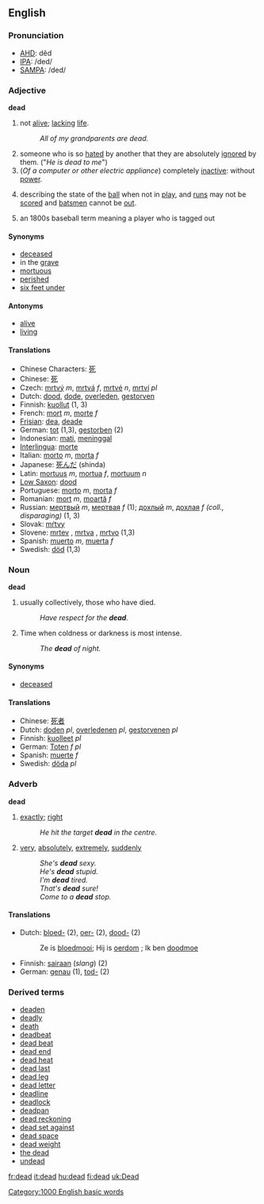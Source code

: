 ==English==

{{rank|boy|c.|strong|398|dead|bring|returned|seems}}

===Pronunciation===
*[[w:AHD|AHD]]: dĕd
*[[w:IPA|IPA]]: /ded/
*[[w:SAMPA|SAMPA]]: /ded/

===Adjective===
'''dead'''

#not [[alive]]; [[lack]]ing [[life]].
#:''All of my grandparents are dead.''
#someone who is so [[hate]]d by another that they are absolutely [[ignore]]d by them.  ("''He is dead to me''")
#(''Of a computer or other electric appliance'') completely [[inactive]]: without [[power]].
#{{cricket}} describing the state of the [[ball]] when not in [[play]], and [[run]]s may not be [[score]]d and [[batsman|batsmen]] cannot be [[out]].
# {{baseball}} {{slang}} an 1800s baseball term meaning a player who is tagged out

====Synonyms====
*[[deceased]]
*in the [[grave]]
*[[mortuous]]
*[[perished]]
*[[six feet under]]

====Antonyms====
*[[alive]]
*[[living]]

====Translations====
*Chinese Characters: [[死]]
*Chinese: [[死]]
*Czech: [[mrtvý]] ''m'', [[mrtvá]] ''f'', [[mrtvé]] ''n'', [[mrtví]] ''pl''
*Dutch: [[dood]], [[dode]], [[overleden]], [[gestorven]]
*Finnish: [[kuollut]] (1, 3)
*French: [[mort]] ''m'', [[morte]] ''f''
*[[Frisian]]: [[dea]], [[deade]]
*German: [[tot]] (1,3), [[gestorben]] (2)
*Indonesian: [[mati]], [[tinggal|meninggal]]
*[[Interlingua]]: [[morte]]
*Italian: [[morto]] ''m'', [[morta]] ''f''
*Japanese: [[死んだ]] (shinda)
*Latin: [[mortuus]] ''m'', [[mortua]] ''f'', [[mortuum]] ''n''
*[[Low Saxon]]: [[dood]]
*Portuguese: [[morto]] ''m'', [[morta]] ''f''
*Romanian: [[mort]] ''m'', [[moartă]] ''f''
*Russian: [[мертвый]] ''m'', [[мертвая]] ''f'' (1); [[дохлый]] ''m'', [[дохлая]] ''f'' ''(coll., disparaging)'' (1, 3)
*Slovak: [[mŕtvy]]
*Slovene: [[mrtev]] {{m}}, [[mrtva]] {{f}}, [[mrtvo]] {{n}} (1,3)
*Spanish: [[muerto]] ''m'', [[muerta]] ''f''
*Swedish: [[död]] (1,3)

===Noun===
'''dead'''

#usually collectively, those who have died.
#: ''Have respect for the '''dead'''.''
# Time when coldness or darkness is most intense.
#: ''The '''dead''' of night.''

====Synonyms====
*[[deceased]]

====Translations====
*Chinese: [[死者]]
*Dutch: [[doden]] ''pl'', [[overledenen]] ''pl'', [[gestorvenen]] ''pl''
*Finnish: [[kuolleet]] ''pl''
*German: [[Toten]] ''f'' ''pl''
*Spanish: [[muerte]] ''f''
*Swedish: [[döda]] ''pl''

===Adverb===
'''dead'''

#[[exact]]ly; [[right]]
#:''He hit the target '''dead''' in the centre.''
#{{slang}} [[very]], [[absolutely]], [[extremely]], [[suddenly]]
#: ''She's '''dead''' sexy.''
#: ''He's '''dead''' stupid.''
#: ''I'm '''dead''' tired.''
#: ''That's '''dead''' sure!''
#: ''Come to a '''dead''' stop.''

====Translations====
*Dutch: [[bloed-]] (2), [[oer-]] (2), [[dood-]] (2)
*:Ze is [[bloedmooi]]; Hij is [[oerdom]] ; Ik ben [[doodmoe]]
*Finnish: [[sairaan]] (''slang'') (2)
*German: [[genau]] (1), [[tod-]] (2)

===Derived terms===
* [[deaden]]
* [[deadly]]
* [[death]]
* [[deadbeat]]
* [[dead beat]]
* [[dead end]]
* [[dead heat]]
* [[dead last]]
* [[dead leg]]
* [[dead letter]]
* [[deadline]]
* [[deadlock]]
* [[deadpan]]
* [[dead reckoning]]
* [[dead set against]]
* [[dead space]]
* [[dead weight]]
* [[the dead]]
* [[undead]]

[[Category:1000 English basic words]]

[[fr:dead]]
[[it:dead]]
[[hu:dead]]
[[fi:dead]]
[[uk:Dead]]